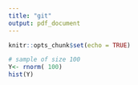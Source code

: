 ```yaml
---
title: "git"
output: pdf_document
---
```


```r
knitr::opts_chunk$set(echo = TRUE)
```



```r
# sample of size 100
Y<- rnorm( 100)
hist(Y)
```


